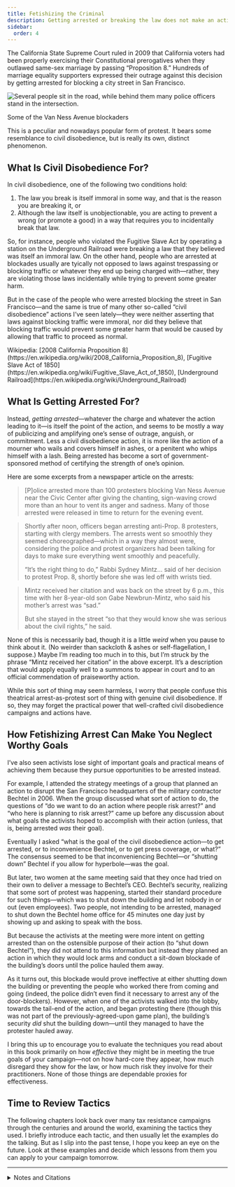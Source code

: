 ```yaml
---
title: Fetishizing the Criminal
description: Getting arrested or breaking the law does not make an action any more effective, even if it seems superficially more hardcore.
sidebar:
  order: 4
---
```


The California State Supreme Court ruled in 2009 that California voters had been properly exercising their Constitutional prerogatives when they outlawed same-sex marriage by passing “Proposition 8.”
Hundreds of marriage equality supporters expressed their outrage against this decision by getting arrested for blocking a city street in San Francisco.

![Several people sit in the road, while behind them many police officers stand in the intersection.](../../../assets/van-ness-blockade.jpg)
<figcaption>Some of the Van Ness Avenue blockaders</figcaption>

This is a peculiar and nowadays popular form of protest.
It bears some resemblance to civil disobedience, but is really its own, distinct phenomenon.

## What Is Civil Disobedience For?

In civil disobedience, one of the following two conditions hold:

1. The law you break is itself immoral in some way, and that is the reason you are breaking it, or
1. Although the law itself is unobjectionable, you are acting to prevent a wrong (or promote a good) in a way that requires you to incidentally break that law.

So, for instance, people who violated the Fugitive Slave Act by operating a station on the Underground Railroad were breaking a law that they believed was itself an immoral law.
On the other hand, people who are arrested at blockades usually are tyically not opposed to laws against trespassing or blocking traffic or whatever they end up being charged with—rather, they are violating those laws incidentally while trying to prevent some greater harm.

But in the case of the people who were arrested blocking the street in San Francisco—and the same is true of many other so-called “civil disobedience” actions I’ve seen lately—they were neither asserting that laws against blocking traffic were immoral, nor did they believe that blocking traffic would prevent some greater harm that would be caused by allowing that traffic to proceed as normal.

<Aside type="tip" title="Links">
Wikipedia: [2008 California Proposition 8](https://en.wikipedia.org/wiki/2008_California_Proposition_8), [Fugitive Slave Act of 1850](https://en.wikipedia.org/wiki/Fugitive_Slave_Act_of_1850), [Underground Railroad](https://en.wikipedia.org/wiki/Underground_Railroad)
</Aside>

## What Is Getting Arrested For?

Instead, *getting arrested*—whatever the charge and whatever the action leading to it—is itself the point of the action, and seems to be mostly a way of publicizing and amplifying one’s sense of outrage, anguish, or commitment.
Less a civil disobedience action, it is more like the action of a mourner who wails and covers himself in ashes, or a penitent who whips himself with a lash.
Being arrested has become a sort of government-sponsored method of certifying the strength of one’s opinion.

Here are some excerpts from a newspaper article on the arrests:

> [P]olice arrested more than 100 protesters blocking Van Ness Avenue near the Civic Center after giving the chanting, sign-waving crowd more than an hour to vent its anger and sadness.
> Many of those arrested were released in time to return for the evening event.

> Shortly after noon, officers began arresting anti-Prop. 8 protesters, starting with clergy members.
> The arrests went so smoothly they seemed choreographed—which in a way they almost were, considering the police and protest organizers had been talking for days to make sure everything went smoothly and peacefully.
>
> “It’s the right thing to do,” Rabbi Sydney Mintz… said of her decision to protest Prop. 8, shortly before she was led off with wrists tied.

> Mintz received her citation and was back on the street by 6 p.m., this time with her 8-year-old son Gabe Newbrun-Mintz, who said his mother’s arrest was “sad.”
>
> But she stayed in the street “so that they would know she was serious about the civil rights,” he said.

None of this is necessarily bad, though it is a little *weird* when you pause to think about it.
(No weirder than sackcloth & ashes or self-flagellation, I suppose.)
Maybe I’m reading too much in to this, but I’m struck by the phrase “Mintz received her citation” in the above excerpt.
It’s a description that would apply equally well to a summons to appear in court and to an official commendation of praiseworthy action.

While this sort of thing may seem harmless, I worry that people confuse this theatrical arrest-as-protest sort of thing with genuine civil disobedience.
If so, they may forget the practical power that well-crafted civil disobedience campaigns and actions have.

## How Fetishizing Arrest Can Make You Neglect Worthy Goals

I’ve also seen activists lose sight of important goals and practical means of achieving them because they pursue opportunities to be arrested instead.

For example, I attended the strategy meetings of a group that planned an action to disrupt the San Francisco headquarters of the military contractor Bechtel in 2006.
When the group discussed what sort of action to do, the questions of “do we want to do an action where people risk arrest?” and “who here is planning to risk arrest?” came up before any discussion about what goals the activists hoped to accomplish with their action (unless, that is, being arrested *was* their goal).

Eventually I asked “what is the goal of the civil disobedience action—to get arrested, or to inconvenience Bechtel, or to get press coverage, or what?”
The consensus seemed to be that inconveniencing Bechtel—or “shutting down” Bechtel if you allow for hyperbole—was the goal.

But later, two women at the same meeting said that they once had tried on their own to deliver a message to Bechtel’s CEO.
Bechtel’s security, realizing that some sort of protest was happening, started their standard procedure for such things—which was to shut down the building and let nobody in or out (even employees).
Two people, not intending to be arrested, managed to shut down the Bechtel home office for 45 minutes one day just by showing up and asking to speak with the boss.

But because the activists at the meeting were more intent on getting arrested than on the ostensible purpose of their action (to “shut down Bechtel”), they did not attend to this information but instead they planned an action in which they would lock arms and conduct a sit-down blockade of the building’s doors until the police hauled them away.

As it turns out, this blockade would prove ineffective at either shutting down the building or preventing the people who worked there from coming and going (indeed, the police didn’t even find it necessary to arrest any of the door-blockers).
However, when one of the activists walked into the lobby, towards the tail-end of the action, and began protesting there (though this was not part of the previously-agreed-upon game plan), the building’s security *did* shut the building down—until they managed to have the protester hauled away.

I bring this up to encourage you to evaluate the techniques you read about in this book primarily on how *effective* they might be in meeting the true goals of your campaign—not on how hard-core they appear, how much disregard they show for the law, or how much risk they involve for their practitioners.
None of those things are dependable proxies for effectiveness.

## Time to Review Tactics

The following chapters look back over many tax resistance campaigns through the centuries and around the world, examining the tactics they used.
I briefly introduce each tactic, and then usually let the examples do the talking.
But as I slip into the past tense, I hope you keep an eye on the future.
Look at these examples and decide which lessons from them you can apply to your campaign tomorrow.

---

<details>
<summary>Notes and Citations</summary>

* Coté, J., May, M., Stannard, M.B., and Fagan, K. [“Same-sex marriage protestors stop traffic”](https://www.sfgate.com/bayarea/article/Same-sex-marriage-protestors-stop-traffic-3231579.php) <i>San Francisco Chronicle</i> 27 May 2009
* Gross, David [“Review of today’s civil disobedience at Bechtel”](https://www.indybay.org/newsitems/2006/08/09/18295821.php) <i>IndyBay</i> 9 August 2006

</details>
